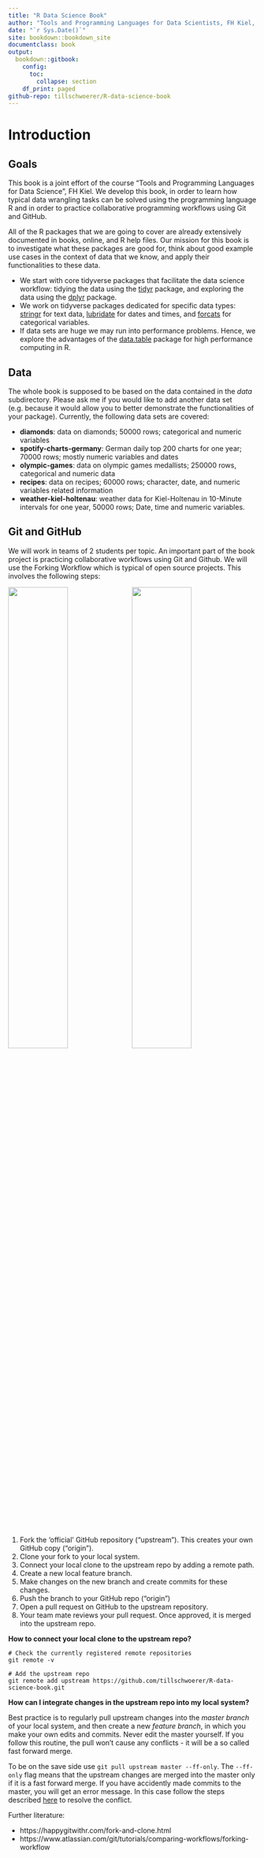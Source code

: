 ```yaml
---
title: "R Data Science Book"
author: "Tools and Programming Languages for Data Scientists, FH Kiel, Summer Term 2020"
date: "`r Sys.Date()`"
site: bookdown::bookdown_site
documentclass: book
output:
  bookdown::gitbook:
    config:
      toc: 
        collapse: section
    df_print: paged  
github-repo: tillschwoerer/R-data-science-book
---
```


# Introduction {#intro} 

## Goals

This book is a joint effort of the course "Tools and Programming Languages for Data Science", FH Kiel. We develop this book, in order to learn how typical data wrangling tasks can be solved using the programming language R and in order to practice collaborative programming workflows using Git and GitHub. 

All of the R packages that we are going to cover are already extensively documented in books, online, and R help files. Our mission for this book is to investigate what these packages are good for, think about good example use cases in the context of data that we know, and apply their functionalities to these data.

- We start with core tidyverse packages that facilitate the data science workflow: tidying the data using the [tidyr](#tidyr) package, and exploring the data using the [dplyr](#dplyr) package.
- We work on tidyverse packages dedicated for specific data types: [stringr](#stringr) for text data, [lubridate](#lubridate) for dates and times, and [forcats](#forcats) for categorical variables.
- If data sets are huge we may run into performance problems. Hence, we explore the advantages of the [data.table](#data.table) package for high performance computing in R.

## Data
The whole book is supposed to be based on the data contained in the _data_ subdirectory. Please ask me if you would like to add another data set (e.g. because it would allow you to better demonstrate the functionalities of your package). Currently, the following data sets are covered:

- **diamonds**: data on diamonds; 50000 rows; categorical and numeric variables
- **spotify-charts-germany**: German daily top 200 charts for one year; 70000 rows; mostly numeric variables and dates 
- **olympic-games**: data on olympic games medallists; 250000 rows, categorical and numeric data
- **recipes**: data on recipes; 60000 rows; character, date, and numeric variables related information
- **weather-kiel-holtenau**: weather data for Kiel-Holtenau in 10-Minute intervals for one year, 50000 rows; Date, time and numeric variables.


## Git and GitHub
We will work in teams of 2 students per topic. An important part of the book project is practicing collaborative workflows using Git and Github. We will use the Forking Workflow which is typical of open source projects. This involves the following steps:


![](img/fork-and-clone.png){width=49%} ![](img/pull-upstream.png){width=49%}



1. Fork the 'official' GitHub repository ("upstream"). This creates your own GitHub copy ("origin").
2. Clone your fork to your local system.
3. Connect your local clone to the upstream repo by adding a remote path.
4. Create a new local feature branch.
5. Make changes on the new branch and create commits for these changes.
6. Push the branch to your GitHub repo ("origin")
8. Open a pull request on GitHub to the upstream repository.
9. Your team mate reviews your pull request. Once approved, it is merged into the upstream repo.

**How to connect your local clone to the upstream repo?**

```git
# Check the currently registered remote repositories
git remote -v    

# Add the upstream repo
git remote add upstream https://github.com/tillschwoerer/R-data-science-book.git 
```

**How can I integrate changes in the upstream repo into my local system?**

Best practice is to regularly pull upstream changes into the _master branch_ of your local system, and then create a new _feature branch_, in which you make your own edits and commits. Never edit the master yourself. If you follow this routine, the pull won't cause any conflicts - it will be a so called fast forward merge.

To be on the save side use `git pull upstream master --ff-only`. The `--ff-only` flag means that the upstream changes are merged into the master only if it is a fast forward merge. If you have accidently made commits to the master, you will get an error message. In this case follow the steps described [here](https://happygitwithr.com/upstream-changes.html#touched-master) to resolve the conflict.

Further literature:

- https://happygitwithr.com/fork-and-clone.html
- https://www.atlassian.com/git/tutorials/comparing-workflows/forking-workflow

